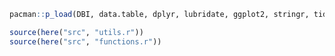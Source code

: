 ```r
pacman::p_load(DBI, data.table, dplyr, lubridate, ggplot2, stringr, tidyr, ggalluvial, here)

source(here("src", "utils.r"))
source(here("src", "functions.r"))
```

